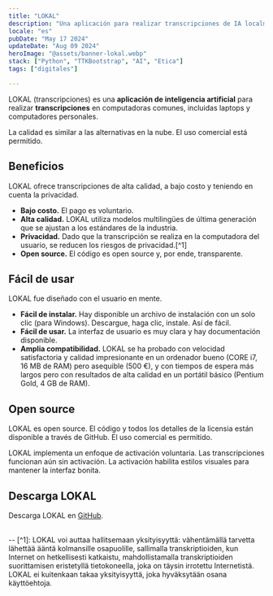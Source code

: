 ```yaml
---
title: "LOKAL"
description: "Una aplicación para realizar transcripciones de IA localmente (es decir, en computadores personales)"
locale: "es"
pubDate: "May 17 2024"
updateDate: "Aug 09 2024"
heroImage: "@assets/banner-lokal.webp"
stack: ["Python", "TTKBootstrap", "AI", "Etica"]
tags: ["digitales"]

---
```


LOKAL (transcripciones) es una **aplicación de inteligencia artificial** para realizar **transcripciones** en computadoras comunes, incluidas laptops y computadores personales.

La calidad es similar a las alternativas en la nube. El uso comercial está permitido.

## Beneficios
LOKAL ofrece transcripciones de alta calidad, a bajo costo y teniendo en cuenta la privacidad.
- **Bajo costo.** El pago es voluntario.
- **Alta calidad.** LOKAL utiliza modelos multilingües de última generación que se ajustan a los estándares de la industria.
- **Privacidad.** Dado que la transcripción se realiza en la computadora del usuario, se reducen los riesgos de privacidad.[^1]
- **Open source.** El código es open source y, por ende, transparente.

## Fácil de usar
LOKAL fue diseñado con el usuario en mente.
- **Fácil de instalar.** Hay disponible un archivo de instalación con un solo clic (para Windows). Descargue, haga clic, instale. Así de fácil.
- **Fácil de usar.** La interfaz de usuario es muy clara y hay documentación disponible.
- **Amplia compatibilidad.** LOKAL se ha probado con velocidad satisfactoria y calidad impresionante en un ordenador bueno (CORE i7, 16 MB de RAM) pero asequible (500 €), y con tiempos de espera más largos pero con resultados de alta calidad en un portátil básico (Pentium Gold, 4 GB de RAM).

## Open source
LOKAL es open source. El código y todos los detalles de la licensia están disponible a través de GitHub. El uso comercial es permitido.

LOKAL implementa un enfoque de activación voluntaria. Las transcripciones funcionan aún sin activación. La activación habilita estilos visuales para mantener la interfaz bonita.

## Descarga LOKAL
Descarga LOKAL en [GitHub](https://github.com/jbolns/lokal_transcriptions).

<br />
--
[^1]: LOKAL voi auttaa hallitsemaan yksityisyyttä: vähentämällä tarvetta lähettää ääntä kolmansille osapuolille, sallimalla transkriptioiden, kun Internet on hetkellisesti katkaistu, mahdollistamalla transkriptioiden suorittamisen eristetyllä tietokoneella, joka on täysin irrotettu Internetistä. LOKAL ei kuitenkaan takaa yksityisyyttä, joka hyväksytään osana käyttöehtoja.